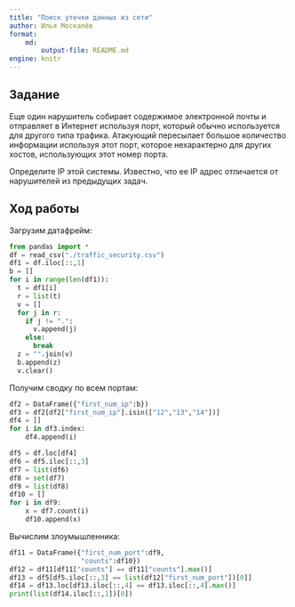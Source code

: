 ```yaml
---
title: "Поиск утечки данных из сети"
author: Илья Москалёв
format:
    md:
        output-file: README.md
engine: knitr
---
```

## Задание
Еще один нарушитель собирает содержимое электронной почты и отправляет в Интернет используя
порт, который обычно используется для другого типа трафика. Атакующий пересылает большое количество информации используя этот порт, которое нехарактерно для других хостов, использующих этот
номер порта.

Определите IP этой системы. Известно, что ее IP адрес отличается от нарушителей из предыдущих задач.

## Ход работы
Загрузим датафрейм:
```python
from pandas import *
df = read_csv("./traffic_security.csv")
df1 = df.iloc[::,1]
b = []
for i in range(len(df1)):
  t = df1[i]
  r = list(t)
  v = []
  for j in r:
    if j != ".":
      v.append(j)
    else:
      break
  z = "".join(v)
  b.append(z)
  v.clear()
```

Получим сводку по всем портам:

```python
df2 = DataFrame({"first_num_ip":b})
df3 = df2[df2["first_num_ip"].isin(["12","13","14"])]
df4 = []
for i in df3.index:
    df4.append(i)

df5 = df.loc[df4]
df6 = df5.iloc[::,3]
df7 = list(df6)
df8 = set(df7)
df9 = list(df8)
df10 = []
for i in df9:
    x = df7.count(i)
    df10.append(x)
```

Вычислим злоумышленника:
```python
df11 = DataFrame({"first_num_port":df9,
                  "counts":df10})
df12 = df11[df11["counts"] == df11["counts"].max()]
df13 = df5[df5.iloc[::,3] == list(df12["first_num_port"])[0]]
df14 = df13.loc[df13.iloc[::,4] == df13.iloc[::,4].max()]
print(list(df14.iloc[::,1])[0])
```